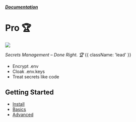 

##### [Documentation](/docs)
# Pro 🏆

![](https://dotenvx.com/pro-banner.png)

*Secrets Management – Done Right. 🏆* {{ className: 'lead' }}

* Encrypt .env
* Cloak .env.keys
* Treat secrets like code

## Getting Started

* [Install](/docs/pro/install)
* [Basics](/docs/pro/quickstart)
* [Advanced](/docs/pro/advanced)

&nbsp;

